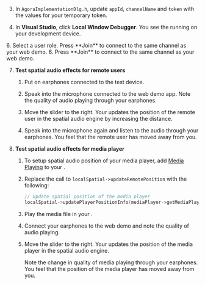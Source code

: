<PlatformWrapper platform="windows">

3. In `AgoraImplementationDlg.h`, update `appId`, `channelName` and `token` with the values for your temporary token.

4. In **Visual Studio**, click **Local Window Debugger**. You see the <Vpl k="CLIENT" /> running on your development device.

<ProductWrapper product="interactive-live-streaming">
6. Select a user role. Press **Join** to connect to the same channel as your web demo.
</ProductWrapper>

<ProductWrapper notAllowed="interactive-live-streaming">
6. Press **Join** to connect to the same channel as your web demo.
</ProductWrapper>

7. **Test spatial audio effects for remote users**

    1. Put on earphones connected to the <Vpl k="NAME"/> test device.

    1. Speak into the microphone connected to the web demo app. Note the quality of audio playing through your earphones.

    1. Move the slider to the right. Your <Vpl k="CLIENT" /> updates the position of the remote user in the spatial audio engine by increasing the distance. 
    
    1. Speak into the microphone again and listen to the audio through your earphones. You feel that the remote user has moved away from you.

8. **Test spatial audio effects for media player**

    1. To setup spatial audio position of your media player, add [Media Playing](/video-calling/develop/play-media) to your <Vpl k="CLIENT" />. 
    
    1. Replace the call to `localSpatial->updateRemotePosition` with the following:

        ```cpp
        // Update spatial position of the media player
        localSpatial->updatePlayerPositionInfo(mediaPlayer->getMediaPlayerId(), positionInfo);
        ```
    
    1. Play the media file in your <Vpl k="NAME"/> <Vpl k="CLIENT" />.

    1. Connect your earphones to the web demo and note the quality of audio playing.

    1. Move the slider to the right. Your <Vpl k="CLIENT" /> updates the position of the media player in the spatial audio engine. 

        Note the change in quality of media playing through your earphones. You feel that the position of the media player has moved away from you.

</PlatformWrapper>